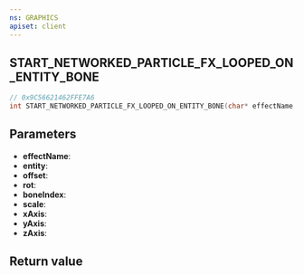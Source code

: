 ```yaml
---
ns: GRAPHICS
apiset: client
---
```

## START_NETWORKED_PARTICLE_FX_LOOPED_ON_ENTITY_BONE

```c
// 0x9C56621462FFE7A6
int START_NETWORKED_PARTICLE_FX_LOOPED_ON_ENTITY_BONE(char* effectName, Entity entity, Vector3 offset, Vector3 rot, int boneIndex, float scale, BOOL xAxis, BOOL yAxis, BOOL zAxis);
```


## Parameters
* **effectName**:
* **entity**:
* **offset**:
* **rot**:
* **boneIndex**:
* **scale**:
* **xAxis**:
* **yAxis**:
* **zAxis**:

## Return value